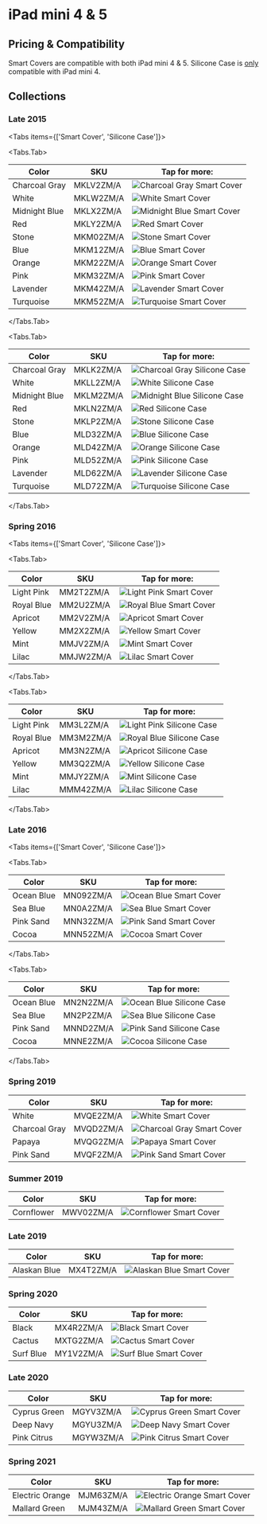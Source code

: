 
# iPad mini 4 & 5

## Pricing & Compatibility

Smart Covers are compatible with both iPad mini 4 & 5. Silicone Case is [only](https://ebookfriendly.com/apple-ipad-mini-5-2019-cases-compatible-earlier-model/) compatible with iPad mini 4.

## Collections

### Late 2015

<Tabs
  items={['Smart Cover', 'Silicone Case']}>

<Tabs.Tab>

| Color | SKU | Tap for more: |
| --- | --- | --- |
| Charcoal Gray | MKLV2<wbr/>ZM/A | <Link href="/pre-liquid-ipad/ipad_mini4/MKLV2"><img src="https://cloudfront.everycase.org/everypreview/MKLV2.webp" alt="Charcoal Gray Smart Cover"/></Link> |
| White | MKLW2<wbr/>ZM/A | <Link href="/pre-liquid-ipad/ipad_mini4/MKLW2"><img src="https://cloudfront.everycase.org/everypreview/MKLW2.webp" alt="White Smart Cover"/></Link> |
| Midnight Blue | MKLX2<wbr/>ZM/A | <Link href="/pre-liquid-ipad/ipad_mini4/MKLX2"><img src="https://cloudfront.everycase.org/everypreview/MKLX2.webp" alt="Midnight Blue Smart Cover"/></Link> |
| Red | MKLY2<wbr/>ZM/A | <Link href="/pre-liquid-ipad/ipad_mini4/MKLY2"><img src="https://cloudfront.everycase.org/everypreview/MKLY2.webp" alt="Red Smart Cover"/></Link> |
| Stone | MKM02<wbr/>ZM/A | <Link href="/pre-liquid-ipad/ipad_mini4/MKM02"><img src="https://cloudfront.everycase.org/everypreview/MKM02.webp" alt="Stone Smart Cover"/></Link> |
| Blue | MKM12<wbr/>ZM/A | <Link href="/pre-liquid-ipad/ipad_mini4/MKM12"><img src="https://cloudfront.everycase.org/everypreview/MKM12.webp" alt="Blue Smart Cover"/></Link> |
| Orange | MKM22<wbr/>ZM/A | <Link href="/pre-liquid-ipad/ipad_mini4/MKM22"><img src="https://cloudfront.everycase.org/everypreview/MKM22.webp" alt="Orange Smart Cover"/></Link> |
| Pink | MKM32<wbr/>ZM/A | <Link href="/pre-liquid-ipad/ipad_mini4/MKM32"><img src="https://cloudfront.everycase.org/everypreview/MKM32.webp" alt="Pink Smart Cover"/></Link> |
| Lavender | MKM42<wbr/>ZM/A | <Link href="/pre-liquid-ipad/ipad_mini4/MKM42"><img src="https://cloudfront.everycase.org/everypreview/MKM42.webp" alt="Lavender Smart Cover"/></Link> |
| Turquoise | MKM52<wbr/>ZM/A | <Link href="/pre-liquid-ipad/ipad_mini4/MKM52"><img src="https://cloudfront.everycase.org/everypreview/MKM52.webp" alt="Turquoise Smart Cover"/></Link> |

</Tabs.Tab>

<Tabs.Tab>

| Color | SKU | Tap for more: |
| --- | --- | --- |
| Charcoal Gray | MKLK2<wbr/>ZM/A | <Link href="/pre-liquid-ipad/ipad_mini4/MKLK2"><img src="https://cloudfront.everycase.org/everypreview/MKLK2.webp" alt="Charcoal Gray Silicone Case"/></Link> |
| White | MKLL2<wbr/>ZM/A | <Link href="/pre-liquid-ipad/ipad_mini4/MKLL2"><img src="https://cloudfront.everycase.org/everypreview/MKLL2.webp" alt="White Silicone Case"/></Link> |
| Midnight Blue | MKLM2<wbr/>ZM/A | <Link href="/pre-liquid-ipad/ipad_mini4/MKLM2"><img src="https://cloudfront.everycase.org/everypreview/MKLM2.webp" alt="Midnight Blue Silicone Case"/></Link> |
| Red | MKLN2<wbr/>ZM/A | <Link href="/pre-liquid-ipad/ipad_mini4/MKLN2"><img src="https://cloudfront.everycase.org/everypreview/MKLN2.webp" alt="Red Silicone Case"/></Link> |
| Stone | MKLP2<wbr/>ZM/A | <Link href="/pre-liquid-ipad/ipad_mini4/MKLP2"><img src="https://cloudfront.everycase.org/everypreview/MKLP2.webp" alt="Stone Silicone Case"/></Link> |
| Blue | MLD32<wbr/>ZM/A | <Link href="/pre-liquid-ipad/ipad_mini4/MLD32"><img src="https://cloudfront.everycase.org/everypreview/MLD32.webp" alt="Blue Silicone Case"/></Link> |
| Orange | MLD42<wbr/>ZM/A | <Link href="/pre-liquid-ipad/ipad_mini4/MLD42"><img src="https://cloudfront.everycase.org/everypreview/MLD42.webp" alt="Orange Silicone Case"/></Link> |
| Pink | MLD52<wbr/>ZM/A | <Link href="/pre-liquid-ipad/ipad_mini4/MLD52"><img src="https://cloudfront.everycase.org/everypreview/MLD52.webp" alt="Pink Silicone Case"/></Link> |
| Lavender | MLD62<wbr/>ZM/A | <Link href="/pre-liquid-ipad/ipad_mini4/MLD62"><img src="https://cloudfront.everycase.org/everypreview/MLD62.webp" alt="Lavender Silicone Case"/></Link> |
| Turquoise | MLD72<wbr/>ZM/A | <Link href="/pre-liquid-ipad/ipad_mini4/MLD72"><img src="https://cloudfront.everycase.org/everypreview/MLD72.webp" alt="Turquoise Silicone Case"/></Link> |

</Tabs.Tab>
</Tabs>

### Spring 2016

<Tabs
  items={['Smart Cover', 'Silicone Case']}>

<Tabs.Tab>

| Color | SKU | Tap for more: |
| --- | --- | --- |
| Light Pink | MM2T2<wbr/>ZM/A | <Link href="/pre-liquid-ipad/ipad_mini4/MM2T2"><img src="https://cloudfront.everycase.org/everypreview/MM2T2.webp" alt="Light Pink Smart Cover"/></Link> |
| Royal Blue | MM2U2<wbr/>ZM/A | <Link href="/pre-liquid-ipad/ipad_mini4/MM2U2"><img src="https://cloudfront.everycase.org/everypreview/MM2U2.webp" alt="Royal Blue Smart Cover"/></Link> |
| Apricot | MM2V2<wbr/>ZM/A | <Link href="/pre-liquid-ipad/ipad_mini4/MM2V2"><img src="https://cloudfront.everycase.org/everypreview/MM2V2.webp" alt="Apricot Smart Cover"/></Link> |
| Yellow | MM2X2<wbr/>ZM/A | <Link href="/pre-liquid-ipad/ipad_mini4/MM2X2"><img src="https://cloudfront.everycase.org/everypreview/MM2X2.webp" alt="Yellow Smart Cover"/></Link> |
| Mint | MMJV2<wbr/>ZM/A | <Link href="/pre-liquid-ipad/ipad_mini4/MMJV2"><img src="https://cloudfront.everycase.org/everypreview/MMJV2.webp" alt="Mint Smart Cover"/></Link> |
| Lilac | MMJW2<wbr/>ZM/A | <Link href="/pre-liquid-ipad/ipad_mini4/MMJW2"><img src="https://cloudfront.everycase.org/everypreview/MMJW2.webp" alt="Lilac Smart Cover"/></Link> |

</Tabs.Tab>

<Tabs.Tab>

| Color | SKU | Tap for more: |
| --- | --- | --- |
| Light Pink | MM3L2<wbr/>ZM/A | <Link href="/pre-liquid-ipad/ipad_mini4/MM3L2"><img src="https://cloudfront.everycase.org/everypreview/MM3L2.webp" alt="Light Pink Silicone Case"/></Link> |
| Royal Blue | MM3M2<wbr/>ZM/A | <Link href="/pre-liquid-ipad/ipad_mini4/MM3M2"><img src="https://cloudfront.everycase.org/everypreview/MM3M2.webp" alt="Royal Blue Silicone Case"/></Link> |
| Apricot | MM3N2<wbr/>ZM/A | <Link href="/pre-liquid-ipad/ipad_mini4/MM3N2"><img src="https://cloudfront.everycase.org/everypreview/MM3N2.webp" alt="Apricot Silicone Case"/></Link> |
| Yellow | MM3Q2<wbr/>ZM/A | <Link href="/pre-liquid-ipad/ipad_mini4/MM3Q2"><img src="https://cloudfront.everycase.org/everypreview/MM3Q2.webp" alt="Yellow Silicone Case"/></Link> |
| Mint | MMJY2<wbr/>ZM/A | <Link href="/pre-liquid-ipad/ipad_mini4/MMJY2"><img src="https://cloudfront.everycase.org/everypreview/MMJY2.webp" alt="Mint Silicone Case"/></Link> |
| Lilac | MMM42<wbr/>ZM/A | <Link href="/pre-liquid-ipad/ipad_mini4/MMM42"><img src="https://cloudfront.everycase.org/everypreview/MMM42.webp" alt="Lilac Silicone Case"/></Link> |

</Tabs.Tab>
</Tabs>

### Late 2016

<Tabs
  items={['Smart Cover', 'Silicone Case']}>

<Tabs.Tab>

| Color | SKU | Tap for more: |
| --- | --- | --- |
| Ocean Blue | MN092<wbr/>ZM/A | <Link href="/pre-liquid-ipad/ipad_mini4/MN092"><img src="https://cloudfront.everycase.org/everypreview/MN092.webp" alt="Ocean Blue Smart Cover"/></Link> |
| Sea Blue | MN0A2<wbr/>ZM/A | <Link href="/pre-liquid-ipad/ipad_mini4/MN0A2"><img src="https://cloudfront.everycase.org/everypreview/MN0A2.webp" alt="Sea Blue Smart Cover"/></Link> |
| Pink Sand | MNN32<wbr/>ZM/A | <Link href="/pre-liquid-ipad/ipad_mini4/MNN32"><img src="https://cloudfront.everycase.org/everypreview/MNN32.webp" alt="Pink Sand Smart Cover"/></Link> |
| Cocoa | MNN52<wbr/>ZM/A | <Link href="/pre-liquid-ipad/ipad_mini4/MNN52"><img src="https://cloudfront.everycase.org/everypreview/MNN52.webp" alt="Cocoa Smart Cover"/></Link> |

</Tabs.Tab>

<Tabs.Tab>

| Color | SKU | Tap for more: |
| --- | --- | --- |
| Ocean Blue | MN2N2<wbr/>ZM/A | <Link href="/pre-liquid-ipad/ipad_mini4/MN2N2"><img src="https://cloudfront.everycase.org/everypreview/MN2N2.webp" alt="Ocean Blue Silicone Case"/></Link> |
| Sea Blue | MN2P2<wbr/>ZM/A | <Link href="/pre-liquid-ipad/ipad_mini4/MN2P2"><img src="https://cloudfront.everycase.org/everypreview/MN2P2.webp" alt="Sea Blue Silicone Case"/></Link> |
| Pink Sand | MNND2<wbr/>ZM/A | <Link href="/pre-liquid-ipad/ipad_mini4/MNND2"><img src="https://cloudfront.everycase.org/everypreview/MNND2.webp" alt="Pink Sand Silicone Case"/></Link> |
| Cocoa | MNNE2<wbr/>ZM/A | <Link href="/pre-liquid-ipad/ipad_mini4/MNNE2"><img src="https://cloudfront.everycase.org/everypreview/MNNE2.webp" alt="Cocoa Silicone Case"/></Link> |

</Tabs.Tab>
</Tabs>

### Spring 2019

| Color | SKU | Tap for more: |
| --- | --- | --- |
| White | MVQE2<wbr/>ZM/A | <Link href="/pre-liquid-ipad/ipad_mini4/MVQE2"><img src="https://cloudfront.everycase.org/everypreview/MVQE2.webp" alt="White Smart Cover"/></Link> |
| Charcoal Gray | MVQD2<wbr/>ZM/A | <Link href="/pre-liquid-ipad/ipad_mini4/MVQD2"><img src="https://cloudfront.everycase.org/everypreview/MVQD2.webp" alt="Charcoal Gray Smart Cover"/></Link> |
| Papaya | MVQG2<wbr/>ZM/A | <Link href="/pre-liquid-ipad/ipad_mini4/MVQG2"><img src="https://cloudfront.everycase.org/everypreview/MVQG2.webp" alt="Papaya Smart Cover"/></Link> |
| Pink Sand | MVQF2<wbr/>ZM/A | <Link href="/pre-liquid-ipad/ipad_mini4/MVQF2"><img src="https://cloudfront.everycase.org/everypreview/MVQF2.webp" alt="Pink Sand Smart Cover"/></Link> |

### Summer 2019

| Color | SKU | Tap for more: |
| --- | --- | --- |
| Cornflower | MWV02<wbr/>ZM/A | <Link href="/pre-liquid-ipad/ipad_mini4/MWV02"><img src="https://cloudfront.everycase.org/everypreview/MWV02.webp" alt="Cornflower Smart Cover"/></Link> |

### Late 2019

| Color | SKU | Tap for more: |
| --- | --- | --- |
| Alaskan Blue | MX4T2<wbr/>ZM/A | <Link href="/pre-liquid-ipad/ipad_mini4/MX4T2"><img src="https://cloudfront.everycase.org/everypreview/MX4T2.webp" alt="Alaskan Blue Smart Cover"/></Link> |

### Spring 2020

| Color | SKU | Tap for more: |
| --- | --- | --- |
| Black | MX4R2<wbr/>ZM/A | <Link href="/pre-liquid-ipad/ipad_mini4/MX4R2"><img src="https://cloudfront.everycase.org/everypreview/MX4R2.webp" alt="Black Smart Cover"/></Link> |
| Cactus | MXTG2<wbr/>ZM/A | <Link href="/pre-liquid-ipad/ipad_mini4/MXTG2"><img src="https://cloudfront.everycase.org/everypreview/MXTG2.webp" alt="Cactus Smart Cover"/></Link> |
| Surf Blue | MY1V2<wbr/>ZM/A | <Link href="/pre-liquid-ipad/ipad_mini4/MY1V2"><img src="https://cloudfront.everycase.org/everypreview/MY1V2.webp" alt="Surf Blue Smart Cover"/></Link> |

### Late 2020

| Color | SKU | Tap for more: |
| --- | --- | --- |
| Cyprus Green | MGYV3<wbr/>ZM/A | <Link href="/pre-liquid-ipad/ipad_mini4/MGYV3"><img src="https://cloudfront.everycase.org/everypreview/MGYV3.webp" alt="Cyprus Green Smart Cover"/></Link> |
| Deep Navy | MGYU3<wbr/>ZM/A | <Link href="/pre-liquid-ipad/ipad_mini4/MGYU3"><img src="https://cloudfront.everycase.org/everypreview/MGYU3.webp" alt="Deep Navy Smart Cover"/></Link> |
| Pink Citrus | MGYW3<wbr/>ZM/A | <Link href="/pre-liquid-ipad/ipad_mini4/MGYW3"><img src="https://cloudfront.everycase.org/everypreview/MGYW3.webp" alt="Pink Citrus Smart Cover"/></Link> |

### Spring 2021

| Color | SKU | Tap for more: |
| --- | --- | --- |
| Electric Orange | MJM63<wbr/>ZM/A | <Link href="/pre-liquid-ipad/ipad_mini4/MJM63"><img src="https://cloudfront.everycase.org/everypreview/MJM63.webp" alt="Electric Orange Smart Cover"/></Link> |
| Mallard Green | MJM43<wbr/>ZM/A | <Link href="/pre-liquid-ipad/ipad_mini4/MJM43"><img src="https://cloudfront.everycase.org/everypreview/MJM43.webp" alt="Mallard Green Smart Cover"/></Link> |

